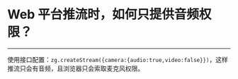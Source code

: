 # Web 平台推流时，如何只提供音频权限？

- - -

使用接口配置：`zg.createStream({camera:{audio:true,video:false}})`，这样推流只会有音频，且浏览器只会索取麦克风权限。